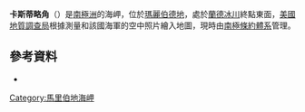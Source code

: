 {{Coord|75|30|S|141|18|W|source:GNIS|display=title}}

'''卡斯蒂略角'''（{{lang-en|Castillo Point}}）是[[南極洲|南極洲]]的海岬，位於[[瑪麗伯德地|瑪麗伯德地]]，處於[[蘭德冰川|蘭德冰川]]終點東面，[[美國地質調查局|美國地質調查局]]根據測量和該國海軍的空中照片繪入地圖，現時由[[南極條約體系|南極條約體系]]管理。

==參考資料==
* {{usgs-gazetteer|id=2506}}

{{DEFAULTSORT:Castillo Point}}
[[Category:馬里伯地海岬|Category:馬里伯地海岬]]


{{MarieByrdLand-geo-stub}}